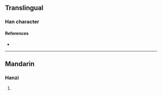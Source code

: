 {{character info/new}}
==Translingual==

===Han character===
{{Han char|rn=85|rad=水|as=14|sn=17|four=32137|canj=EBMP|ids=⿰氵㥯}}

====References====
* {{Han ref|kx=0656.140|dkj=18510|dj=1066.180|hdz=31771.030|uh=6FE6|ud=28646|bh=ED56|bd=60758}}

----

==Mandarin==

===Hanzi===
{{cmn-hanzi|pin=[[yǐn]] ([[yin3]])|wg=yin<sup>3</sup>}}

# {{defn|lang=cmn|sort=水14}}